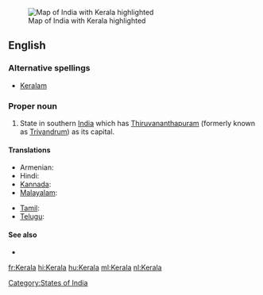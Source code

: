 [[Image:IndiaKerala.png|thumb|Map of India with Kerala highlighted]]
==English==

===Alternative spellings===
* [[Keralam]]

===Proper noun===
{{en-proper noun}}

# State in southern [[India]] which has [[Thiruvananthapuram]] (formerly known as [[Trivandrum]]) as its capital.

====Translations====
{{trans-top|state in southern India}}
* Armenian: {{t|hy|Կերալա|tr=Kerala|sc=Armn}}
* Hindi: {{t+|hi|केरल|xs=Hindi}}
* [[Kannada]]: {{t|kn|ಕೇರಳ|sc=Knda|xs=Kannada}}
* [[Malayalam]]: {{t+|ml|കേരളം|sc=Mlym|xs=Malayalam}}
{{trans-mid}}
* [[Tamil]]: {{t|ta|கேரளா|xs=Tamil}}
* [[Telugu]]: {{t|te|కేరళ}}
{{trans-bottom}}

====See also====
* {{pedialite|Kerala}}

[[Category:States of India]]

[[fr:Kerala]]
[[hi:Kerala]]
[[hu:Kerala]]
[[ml:Kerala]]
[[nl:Kerala]]